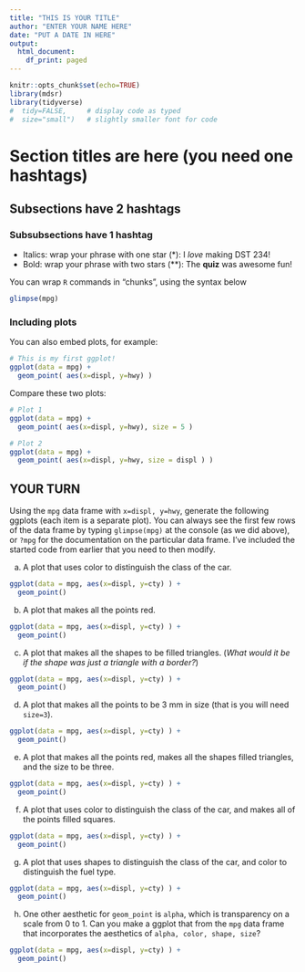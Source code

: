 ```yaml
---
title: "THIS IS YOUR TITLE"
author: "ENTER YOUR NAME HERE"
date: "PUT A DATE IN HERE"
output:
  html_document:
    df_print: paged
---
```


```r
knitr::opts_chunk$set(echo=TRUE)
library(mdsr)
library(tidyverse)
#  tidy=FALSE,     # display code as typed
#  size="small")   # slightly smaller font for code
```

# Section titles are here (you need one hashtags)
## Subsections have 2 hashtags
### Subsubsections have 1 hashtag

- Italics: wrap your phrase with one star (\*): I *love* making DST 234!
- Bold: wrap your phrase with two stars (\*\*): The **quiz** was awesome fun!

You can wrap `R` commands in "chunks", using the syntax below

```r
glimpse(mpg)
```

### Including plots

You can also embed plots, for example:

```r
# This is my first ggplot!
ggplot(data = mpg) +
  geom_point( aes(x=displ, y=hwy) ) 
```

Compare these two plots:
```r

# Plot 1
ggplot(data = mpg) +
  geom_point( aes(x=displ, y=hwy), size = 5 ) 

# Plot 2
ggplot(data = mpg) +
  geom_point( aes(x=displ, y=hwy, size = displ ) ) 

```

## YOUR TURN
Using the `mpg` data frame with `x=displ, y=hwy`, generate the following ggplots (each item is a separate plot).  You can always see the first few rows of the data frame by typing `glimpse(mpg)` at the console (as we did above), or `?mpg` for the documentation on the particular data frame.  I've included the started code from earlier that you need to then modify.


a. A plot that uses color to distinguish the class of the car.
```r
ggplot(data = mpg, aes(x=displ, y=cty) ) + 
  geom_point() 
```

b. A plot that makes all the points red.
```r
 
ggplot(data = mpg, aes(x=displ, y=cty) ) + 
  geom_point() 
```

c. A plot that makes all the shapes to be filled triangles.
(*What would it be if the shape was just a triangle with a border?*)
```r
ggplot(data = mpg, aes(x=displ, y=cty) ) + 
  geom_point() 
```

d. A plot that makes all the points to be 3 mm in size (that is you will need `size=3`).
```r
ggplot(data = mpg, aes(x=displ, y=cty) ) + 
  geom_point() 
```

e. A plot that makes all the points red, makes all the shapes filled triangles, and the size to be three.
```r
ggplot(data = mpg, aes(x=displ, y=cty) ) + 
  geom_point() 
```

f. A plot that uses color to distinguish the class of the car, and makes all of the points filled squares.
```r
ggplot(data = mpg, aes(x=displ, y=cty) ) + 
  geom_point() 
```

g. A plot that uses shapes to distinguish the class of the car, and color to distinguish the fuel type.
```r
ggplot(data = mpg, aes(x=displ, y=cty) ) + 
  geom_point() 
```

h. One other aesthetic for `geom_point` is `alpha`, which is transparency on a scale from 0 to 1. Can you make a ggplot that from the `mpg` data frame that incorporates the aesthetics of `alpha, color, shape, size`?
```r
ggplot(data = mpg, aes(x=displ, y=cty) ) + 
  geom_point() 
```


